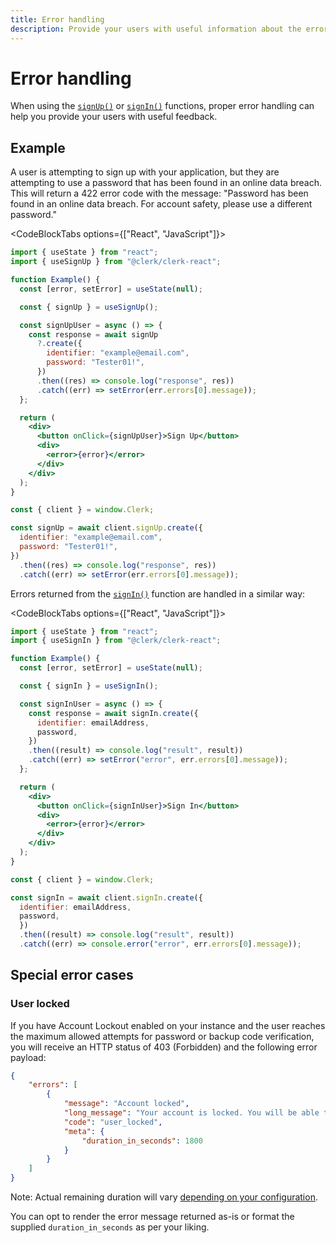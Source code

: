 ```yaml
---
title: Error handling
description: Provide your users with useful information about the errors being returned from Sign In and Sign Up requests.
---
```


# Error handling

When using the [`signUp()`](/docs/references/react/use-sign-up) or [`signIn()`](/docs/references/react/use-sign-in) functions, proper error handling can help you provide your users with useful feedback.

## Example

A user is attempting to sign up with your application, but they are attempting to use a password that has been found in an online data breach. This will return a 422 error code with the message: "Password has been found in an online data breach. For account safety, please use a different password."

<CodeBlockTabs options={["React", "JavaScript"]}>
```jsx
import { useState } from "react";
import { useSignUp } from "@clerk/clerk-react";

function Example() {
  const [error, setError] = useState(null);

  const { signUp } = useSignUp();

  const signUpUser = async () => {
    const response = await signUp
      ?.create({
        identifier: "example@email.com",
        password: "Tester01!",
      })
      .then((res) => console.log("response", res))
      .catch((err) => setError(err.errors[0].message));
  };

  return (
    <div>
      <button onClick={signUpUser}>Sign Up</button>
      <div>
        <error>{error}</error>
      </div>
    </div>
  );
}
```

```js
const { client } = window.Clerk;

const signUp = await client.signUp.create({
  identifier: "example@email.com",
  password: "Tester01!",
})
  .then((res) => console.log("response", res))
  .catch((err) => setError(err.errors[0].message));

```
</CodeBlockTabs>

Errors returned from the [`signIn()`](/docs/references/react/use-sign-in) function are handled in a similar way:

<CodeBlockTabs options={["React", "JavaScript"]}>
```jsx
import { useState } from "react";
import { useSignIn } from "@clerk/clerk-react";

function Example() {
  const [error, setError] = useState(null);

  const { signIn } = useSignIn();

  const signInUser = async () => {
    const response = await signIn.create({
      identifier: emailAddress,
      password,
    })    
    .then((result) => console.log("result", result))
    .catch((err) => setError("error", err.errors[0].message));
  };

  return (
    <div>
      <button onClick={signInUser}>Sign In</button>
      <div>
        <error>{error}</error>
      </div>
    </div>
  );
}
```

```js
const { client } = window.Clerk;

const signIn = await client.signIn.create({
  identifier: emailAddress,
  password,
  })    
  .then((result) => console.log("result", result))
  .catch((err) => console.error("error", err.errors[0].message));
```
</CodeBlockTabs>

## Special error cases

### User locked

If you have Account Lockout enabled on your instance and the user reaches the maximum allowed attempts for password or
backup code verification, you will receive an HTTP status of 403 (Forbidden) and the following error payload:


```json
{
    "errors": [
        {
            "message": "Account locked",
            "long_message": "Your account is locked. You will be able to try again in 30 minutes. For more information, please contact support.",
            "code": "user_locked",
            "meta": {
                "duration_in_seconds": 1800
            }
        }
    ]
}
```

Note: Actual remaining duration will vary [depending on your configuration](/docs/security/customize-user-lockout).

You can opt to render the error message returned as-is or format the supplied `duration_in_seconds` as per your liking.
